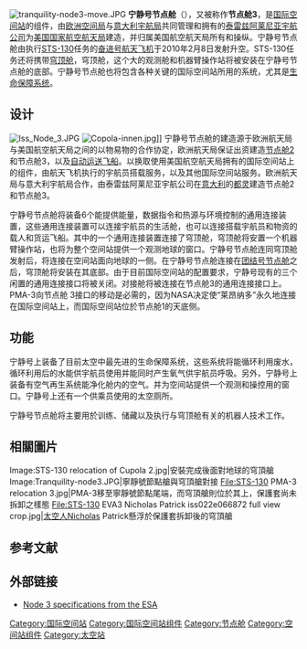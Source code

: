 {{noteTA
|G1 = Aero
|G2 = USGov
}}
[[File:tranquility-node3-move.JPG|thumbnail]]
'''宁静号节点舱'''（{{lang-en|Tranquility}}），又被称作'''节点舱3'''，是[[国际空间站|国际空间站]]的组件，由[[欧洲航天局|欧洲空间局]]与[[意大利宇航局|意大利宇航局]]共同管理和拥有的[[泰雷兹阿莱尼亚宇航公司|泰雷兹阿莱尼亚宇航公司]]为[[美国国家航空航天局|美国国家航空航天局]]建造，并归属美国航空航天局所有和操纵。宁静号节点舱由执行[[STS-130|STS-130]]任务的[[奋进号航天飞机|奋进号航天飞机]]于2010年2月8日发射升空。STS-130任务还将携带[[穹顶舱|穹顶舱]]，穹顶舱，这个大的观测舱和机器臂操作站将被安装在宁静号节点舱的底部。宁静号节点舱也将包含各种关键的国际空间站所用的系统，尤其是[[生命保障系统|生命保障系统]]。

== 设计 ==
[[File:Iss_Node_3.JPG|thumbnail]]
[[File:Copola-innen.jpg|thumb]]]]
宁静号节点舱的建造源于欧洲航天局与美国航空航天局之间的以物易物的合作协定，欧洲航天局保证出资建造[[节点舱2|节点舱2]]和节点舱3，以及[[多用途后勤组件|自动运送飞船]]。以换取使用美国航空航天局拥有的国际空间站上的组件，由航天飞机执行的宇航员搭载服务，以及其他国际空间站服务。欧洲航天局与意大利宇航局合作，由泰雷兹阿莱尼亚宇航公司在[[意大利|意大利]]的[[都灵|都灵]]建造节点舱2和节点舱3。

宁静号节点舱将装备6个能提供能量，数据指令和热源与环境控制的通用连接装置，这些通用连接装置可以连接宇航员的生活舱，也可以连接搭载宇航员和物资的载人和货运飞船。其中的一个通用连接装置连接了穹顶舱，穹顶舱将安置一个机器臂操作站，也将为整个空间站提供一个观测地球的窗口。宁静号节点舱连同穹顶舱发射后，将连接在空间站面向地球的一侧。在宁静号节点舱连接在[[团结号节点舱|团结号节点舱]]之后，穹顶舱将安装在其底部。由于目前国际空间站的配置要求，宁静号现有的三个闲置的通用连接接口将被关闭。对接舱{{link-en|加压对接适配舱|Pressurized Mating Adapter|PMA-3}}将被连接在节点舱3的通用连接接口上。PMA-3向节点舱 3接口的移动是必需的，因为NASA决定使“莱昂纳多”{{link-en|多用途后勤舱|MPLM}}永久地连接在国际空间站上，而国际空间站位於节点舱1的天底侧。

== 功能 ==
宁静号上装备了目前太空中最先进的生命保障系统，这些系统将能循环利用废水，循环利用后的水能供宇航员使用并能同时产生氧气供宇航员呼吸。另外，宁静号上装备有空气再生系统能净化舱内的空气。并为空间站提供一个观测和操控用的窗口。宁静号上还有一个供乘员使用的太空厕所。

宁静号节点舱将主要用於训练、储藏以及执行与穹顶舱有关的机器人技术工作。

==相關圖片==
<gallery perrow="4">
Image:STS-130 relocation of Cupola 2.jpg|安裝完成後面對地球的穹頂艙
Image:Tranquility-node3.JPG|寧靜號節點艙與穹頂艙對接
File:STS-130 PMA-3 relocation 3.jpg|PMA-3移至寧靜號節點尾端，而穹頂艙則位於其上，保護套尚未拆卸之樣態
File:STS-130 EVA3 Nicholas Patrick iss022e066872 full view crop.jpg|[[太空人|太空人]]Nicholas Patrick懸浮於保護套拆卸後的穹頂艙
</gallery>

== 参考文献 ==
{{reflist|2}}

== 外部链接 ==
{{commonscat|Tranquility module|Tranquility}}
* [http://www.esa.int/esaHS/ESAFQL0VMOC_iss_0.html Node 3 specifications from the ESA]{{Wayback|url=http://www.esa.int/esaHS/ESAFQL0VMOC_iss_0.html |date=20100212231404 }}

{{ISS modules}}

[[Category:国际空间站|Category:国际空间站]]
[[Category:国际空间站组件|Category:国际空间站组件]]
[[Category:节点舱|Category:节点舱]]
[[Category:空间站组件|Category:空间站组件]]
[[Category:太空站|Category:太空站]]